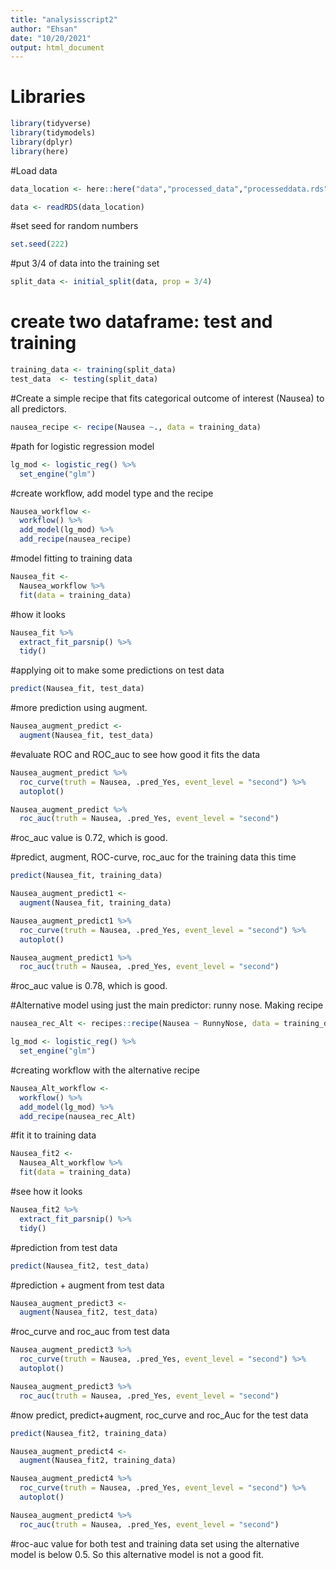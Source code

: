 ```yaml
---
title: "analysisscript2"
author: "Ehsan"
date: "10/20/2021"
output: html_document
---
```

# Libraries 
```r
library(tidyverse)
library(tidymodels)
library(dplyr)
library(here)
```

#Load data
```r
data_location <- here::here("data","processed_data","processeddata.rds")
```
```r
data <- readRDS(data_location)
```
#set seed for random numbers
```r
set.seed(222)
```
#put 3/4 of data into the training set
```r
split_data <- initial_split(data, prop = 3/4)
```
# create two dataframe: test and training
```r
training_data <- training(split_data)
test_data  <- testing(split_data)
```
#Create a simple recipe that fits categorical outcome of interest (Nausea) to all predictors.
```r
nausea_recipe <- recipe(Nausea ~., data = training_data)
```
#path for logistic regression model
```r
lg_mod <- logistic_reg() %>% 
  set_engine("glm")
```
#create workflow, add model type and the recipe 
```r
Nausea_workflow <- 
  workflow() %>% 
  add_model(lg_mod) %>% 
  add_recipe(nausea_recipe) 
```
#model fitting to training data 
```r
Nausea_fit <- 
  Nausea_workflow %>% 
  fit(data = training_data)
```
#how it looks
```r
Nausea_fit %>% 
  extract_fit_parsnip() %>% 
  tidy()
```
#applying oit to make some predictions on test data
```r
predict(Nausea_fit, test_data)
```
#more prediction using augment. 
```r
Nausea_augment_predict <- 
  augment(Nausea_fit, test_data)
```
#evaluate ROC and ROC_auc to see how good it fits the data
```r
Nausea_augment_predict %>% 
  roc_curve(truth = Nausea, .pred_Yes, event_level = "second") %>% 
  autoplot()
```
 
```r
Nausea_augment_predict %>%
  roc_auc(truth = Nausea, .pred_Yes, event_level = "second")
```
#roc_auc value is 0.72, which is good.

#predict, augment, ROC-curve, roc_auc for the training data this time
```r
predict(Nausea_fit, training_data)
```

```r
Nausea_augment_predict1 <- 
  augment(Nausea_fit, training_data)
```

```r
Nausea_augment_predict1 %>% 
  roc_curve(truth = Nausea, .pred_Yes, event_level = "second") %>% 
  autoplot()
```
  
```r
Nausea_augment_predict1 %>%
  roc_auc(truth = Nausea, .pred_Yes, event_level = "second")
```
#roc_auc value is 0.78, which is good.



#Alternative model using just the main predictor: runny nose. Making recipe
```r
nausea_rec_Alt <- recipes::recipe(Nausea ~ RunnyNose, data = training_data)
```

```r
lg_mod <- logistic_reg() %>% 
  set_engine("glm")
```
#creating workflow with the alternative recipe
```r
Nausea_Alt_workflow <- 
  workflow() %>% 
  add_model(lg_mod) %>% 
  add_recipe(nausea_rec_Alt) 
```
#fit it to training data
```r
Nausea_fit2 <- 
  Nausea_Alt_workflow %>% 
  fit(data = training_data)
```
#see how it looks
```r
Nausea_fit2 %>% 
  extract_fit_parsnip() %>% 
  tidy()
```
#prediction from test data
```r
predict(Nausea_fit2, test_data)
```

#prediction + augment from test data
```r
Nausea_augment_predict3 <- 
  augment(Nausea_fit2, test_data)
```
#roc_curve and roc_auc from test data
```r
Nausea_augment_predict3 %>% 
  roc_curve(truth = Nausea, .pred_Yes, event_level = "second") %>% 
  autoplot()
```
  
```r
Nausea_augment_predict3 %>%
  roc_auc(truth = Nausea, .pred_Yes, event_level = "second")
```
#now predict, predict+augment, roc_curve and roc_Auc for the test data
```r
predict(Nausea_fit2, training_data)
```

```r
Nausea_augment_predict4 <- 
  augment(Nausea_fit2, training_data)
```

```r
Nausea_augment_predict4 %>% 
  roc_curve(truth = Nausea, .pred_Yes, event_level = "second") %>% 
  autoplot()
```
  
```r
Nausea_augment_predict4 %>%
  roc_auc(truth = Nausea, .pred_Yes, event_level = "second")
```
#roc-auc value for both test and training data set using the alternative model is below 0.5. So this alternative model is not a good fit.
